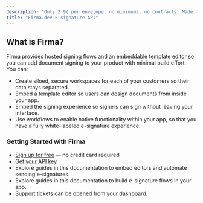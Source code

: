 ```yaml
---
description: "Only 2.9¢ per envelope, no minimums, no contracts. Made for SaaS to embed multi-team signature flows fast."
title: "Firma.dev E-signature API"
---
```


## What is Firma?

Firma provides hosted signing flows and an embeddable template editor so you can add document signing to your product with minimal build effort. You can:

- Create siloed, secure workspaces for each of your customers so their data stays separated.
- Embed a template editor so users can design documents from inside your app.
- Embed the signing experience so signers can sign without leaving your interface.
- Use workflows to enable native functionality within your app, so that you have a fully white-labeled e-signature experience.

### Getting Started with Firma

- [Sign up for free](https://app.firma.dev/signup) — no credit card required
- [Get your API key](https://app.firma.dev/dashboard)
- Explore guides in this documentation to embed editors and automate sending e-signatures.
- Explore guides in this documentation to build e-signature flows in your app.
- Support tickets can be opened from your dashboard.